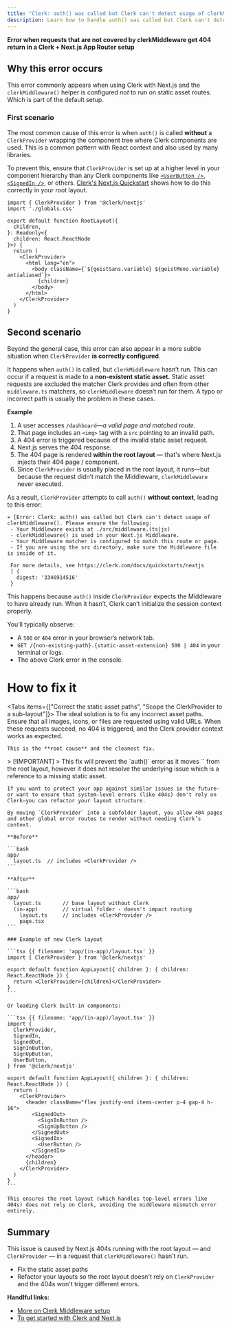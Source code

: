 ```yaml
---
title: "Clerk: auth() was called but Clerk can't detect usage of clerkMiddleware()"
description: Learn how to handle auth() was called but Clerk can't detect usage of clerkMiddleware() when getting 404 errors in Next.js.
---
```


**Error when requests that are not covered by clerkMiddleware get 404 return in a Clerk + Next.js App Router setup**

## Why this error occurs

This error commonly appears when using Clerk with Next.js and the `clerkMiddleware()` helper is configured _not_ to run on static asset routes. Which is part of the default setup.

### First scenario

The most common cause of this error is when `auth()` is called **without** a `ClerkProvider` wrapping the component tree where Clerk components are used. This is a common pattern with React context and also used by many libraries.

To prevent this, ensure that `ClerkProvider` is set up at a higher level in your component hierarchy than any Clerk components like [`<UserButton />`](https://clerk.com/docs/components/user/user-button), [`<SignedIn />`](https://clerk.com/docs/components/control/signed-in), or others. [Clerk's Next.js Quickstart](https://clerk.com/docs/quickstarts/nextjs) shows how to do this correctly in your root layout.

```tsx {{ filename: 'app/layout.tsx' }}
import { ClerkProvider } from '@clerk/nextjs'
import './globals.css'

export default function RootLayout({
  children,
}: Readonly<{
  children: React.ReactNode
}>) {
  return (
    <ClerkProvider>
      <html lang="en">
        <body className={`${geistSans.variable} ${geistMono.variable} antialiased`}>
          {children}
        </body>
      </html>
    </ClerkProvider>
  )
}
```

## Second scenario

Beyond the general case, this error can also appear in a more subtle situation when `ClerkProvider` **is correctly configured**.

It happens when `auth()` is called, but `clerkMiddleware` hasn’t run. This can occur if a request is made to a **non-existent static asset.** Static asset requests are excluded the matcher Clerk provides and often from other `middleware.ts` matchers, so `clerkMiddleware` doesn’t run for them. A typo or incorrect path is usually the problem in these cases.

**Example**

1. A user accesses `/dashboard`—_a valid page and matched route._
1. That page includes an `<img>` tag with a `src` pointing to an invalid path.
1. A 404 error is triggered because of the invalid static asset request.
1. Next.js serves the 404 response.
1. The 404 page is rendered **within the root layout** — that's where Next.js injects their 404 page / component.
1. Since `ClerkProvider` is usually placed in the root layout, it runs—but because the request didn’t match the Middleware, `clerkMiddleware` never executed.

As a result, `ClerkProvider` attempts to call `auth()` **without context**, leading to this error:

```text
⨯ [Error: Clerk: auth() was called but Clerk can't detect usage of clerkMiddleware(). Please ensure the following:
 - Your Middleware exists at ./src/middleware.(ts|js)
 - clerkMiddleware() is used in your Next.js Middleware.
 - Your Middleware matcher is configured to match this route or page.
 - If you are using the src directory, make sure the Middleware file is inside of it.

 For more details, see https://clerk.com/docs/quickstarts/nextjs
 ] {
   digest: '3346914516'
 }
```

This happens because `auth()` inside `ClerkProvider` expects the Middleware to have already run. When it hasn’t, Clerk can’t initialize the session context properly.

You’ll typically observe:

- A `500` or `404` error in your browser’s network tab.
- `GET /{non-existing-path}.{static-asset-extension} 500 | 404` in your terminal or logs.
- The above Clerk error in the console.

# How to fix it

<Tabs items={["Correct the static asset paths", "Scope the ClerkProvider to a sub-layout"]}>
  <Tab>
    The ideal solution is to fix any incorrect asset paths. Ensure that all images, icons, or files are requested using valid URLs. When these requests succeed, no 404 is triggered, and the Clerk provider context works as expected.

    This is the **root cause** and the cleanest fix.
  </Tab>

  <Tab>
    > [!IMPORTANT]
    > This fix will prevent the `auth()` error as it moves `<ClerkProvider />` from the root layout, however it does not resolve the underlying issue which is a reference to a missing static asset.

    If you want to protect your app against similar issues in the future—or want to ensure that system-level errors (like 404s) don't rely on Clerk—you can refactor your layout structure.

    By moving `ClerkProvider` into a subfolder layout, you allow 404 pages and other global error routes to render without needing Clerk’s context.

    **Before**

    ```bash
    app/
      layout.ts  // includes <ClerkProvider />
    ```

    **After**

    ```bash
    app/
      layout.ts       // base layout without Clerk
      (in-app)        // virtual folder - doesn't impact routing
        layout.ts     // includes <ClerkProvider />
        page.tsx
    ```

    ### Example of new Clerk layout

    ```tsx {{ filename: 'app/(in-app)/layout.tsx' }}
    import { ClerkProvider } from '@clerk/nextjs'

    export default function AppLayout({ children }: { children: React.ReactNode }) {
      return <ClerkProvider>{children}</ClerkProvider>
    }
    ```

    Or loading Clerk built-in components:

    ```tsx {{ filename: 'app/(in-app)/layout.tsx' }}
    import {
      ClerkProvider,
      SignedIn,
      SignedOut,
      SignInButton,
      SignUpButton,
      UserButton,
    } from '@clerk/nextjs'

    export default function AppLayout({ children }: { children: React.ReactNode }) {
      return (
        <ClerkProvider>
          <header className="flex justify-end items-center p-4 gap-4 h-16">
            <SignedOut>
              <SignInButton />
              <SignUpButton />
            </SignedOut>
            <SignedIn>
              <UserButton />
            </SignedIn>
          </header>
          {children}
        </ClerkProvider>
      )
    }
    ```

    This ensures the root layout (which handles top-level errors like 404s) does not rely on Clerk, avoiding the middleware mismatch error entirely.
  </Tab>
</Tabs>

## Summary

This issue is caused by Next.js 404s running with the root layout — and `ClerkProvider` — in a request that `clerkMiddleware()` hasn't run.

- Fix the static asset paths
- Refactor your layouts so the root layout doesn't rely on `ClerkProvider` and the 404s won't trigger different errors.

**Handlful links:**

- [More on Clerk Middleware setup](https://clerk.com/docs/references/nextjs/clerk-middleware)
- [To get started with Clerk and Next.js](https://clerk.com/docs/quickstarts/nextjs)
